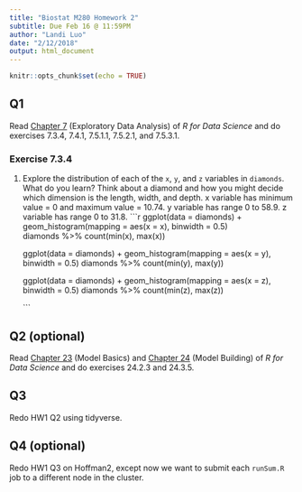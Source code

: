 ```yaml
---
title: "Biostat M280 Homework 2"
subtitle: Due Feb 16 @ 11:59PM
author: "Landi Luo"
date: "2/12/2018"
output: html_document
---
```


```r
knitr::opts_chunk$set(echo = TRUE)
```

## Q1

Read [Chapter 7](http://r4ds.had.co.nz/exploratory-data-analysis.html) (Exploratory Data Analysis) of _R for Data Science_ and do exercises 7.3.4, 7.4.1, 7.5.1.1, 7.5.2.1, and 7.5.3.1.

### Exercise 7.3.4

1. Explore the distribution of each of the `x`, `y`, and `z` variables in `diamonds`. What do you learn? Think about a diamond and how you might decide which dimension is the length, width, and depth.
    x variable has minimum value = 0 and maximum value = 10.74.
    y variable has range 0 to 58.9.
    z variable has range 0 to 31.8. 
    ```r
    ggplot(data = diamonds) + 
      geom_histogram(mapping = aes(x = x), binwidth = 0.5)  
    diamonds %>%
      count(min(x), max(x))
    
    ggplot(data = diamonds) + 
      geom_histogram(mapping = aes(x = y), binwidth = 0.5)
    diamonds %>%
      count(min(y), max(y))
    
    ggplot(data = diamonds) + 
      geom_histogram(mapping = aes(x = z), binwidth = 0.5)
    diamonds %>%
      count(min(z), max(z))
    
    ```


## Q2 (optional)

Read [Chapter 23](http://r4ds.had.co.nz/model-basics.html) (Model Basics) and [Chapter 24](http://r4ds.had.co.nz/model-building.html) (Model Building) of _R for Data Science_ and do exercises 24.2.3 and 24.3.5.

## Q3

Redo HW1 Q2 using tidyverse.

## Q4 (optional)

Redo HW1 Q3 on Hoffman2, except now we want to submit each `runSum.R` job to a different node in the cluster.
